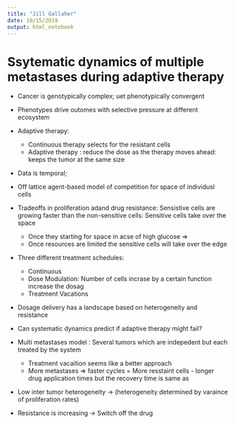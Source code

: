 ```yaml
---
title: "Jill Gallaher"
date: 10/15/2019
output: html_notebook
---
```



# Ssytematic dynamics of multiple metastases during adaptive therapy
- Cancer is genotypically complex; uet phenotypically convergent
- Phenotypes drive outomes with selective pressure at different ecosystem
- Adaptive therapy:
  - Continuous therapy selects for the resistant cells
  - Adaptive therapy : reduce the dose as the therapy moves ahead: keeps the tumor at the same size
  

- Data is temporal;
- Off lattice agent-based model of competition for space of individusl cells
- Tradeoffs in proliferation adand drug resistance: Sensistive cells are growing
faster than the non-sensitive cells:
    Sensitive cells take over the space
    - Once they starting for space in acse of high glucose => 
    - Once resources are limited the sensitive cells will take over the edge
- Three different treatment schedules:
  - Continuous
  - Dose Modulation: Number of cells incrase by a certain function increase the dosag
  - Treatment Vacations
  
- Dosage delivery has a landscape based on heterogeneity and resistance
- Can systematic dynamics predict if adaptive therapy might fail?

- Multi metastases model : Several tumors which are indepedent but each treated by the system
  - Treatment vacaition seems like a better approach
  - More metastases => faster cycles
  = More resstaint cells - longer drug application times but the recovery time is same as
  

- Low inter tumor heterogeneity -> (heterogeneity determined by varaince of proliferation rates)

- Resistance is increasing -> Switch off the drug
